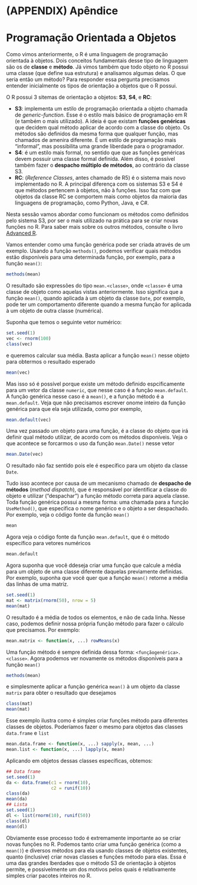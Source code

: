 # (APPENDIX) Apêndice {-}

# Programação Orientada a Objetos

Como vimos anteriormente, o R é uma linguagem de programação orientada à
objetos. Dois conceitos fundamentais desse tipo de linguagem são os de
**classe** e **método**. Já vimos também que todo objeto no R possui uma
classe (que define sua estrutura) e analisamos algumas delas. O que
seria então um método? Para responder essa pergunta precisamos entender
inicialmente os tipos de orientação a objetos que o R possui.

O R possui 3 sitemas de orientação a objetos: **S3**, **S4**, e **RC**:

- **S3**: implementa um estilo de programação orientada a objeto chamada
  de *generic-function*. Esse é o estilo mais básico de programação em R
  (e também o mais utilizado). A ideia é que existam **funções
  genéricas** que decidem qual método aplicar de acordo com a classe do
  objeto. Os métodos são definidos da mesma forma que qualquer função,
  mas chamados de amenira diferente. É um estilo de programação mais
  "informal", mas possibilita uma grande liberdade para o programador.
- **S4**: é um estilo mais formal, no sentido que que as funções
  genéricas devem possuir uma classe formal definida. Além disso, é
  possível também fazer o **despacho múltiplo de métodos**, ao contrário
  da classe S3.
- **RC**: (*Reference Classes*, antes chamado de R5) é o sistema mais
  novo implementado no R. A principal diferença com os sistemas S3 e
  S4 é que métodos pertencem à objetos, não à funções. Isso faz com que
  objetos da classe RC se comportem mais como objetos da maioria das
  linguagens de programação, como Python, Java, e C#.

Nesta sessão vamos abordar como funcionam os métodos como definidos pelo
sistema S3, por ser o mais utilizado na prática para se criar novas
funções no R. Para saber mais sobre os outros métodos, consulte o livro
[Advanced R](http://adv-r.had.co.nz/OO-essentials.html).

Vamos entender como uma função genérica pode ser criada através de um
exemplo. Usando a função `methods()`, podemos verificar quais métodos
estão disponíveis para uma determinada função, por exemplo, para a
função `mean()`:

```r
methods(mean)
```

O resultado são expressões do tipo `mean.<classe>`, onde `<classe>` é
uma classe de objeto como aquelas vistas anteriormente. Isso significa
que a função `mean()`, quando aplicada à um objeto da classe `Date`, por
exemplo, pode ter um comportamento diferente quando a mesma função for
aplicada à um objeto de outra classe (numérica).

Suponha que temos o seguinte vetor numérico:

```r
set.seed(1)
vec <- rnorm(100)
class(vec)
```

e queremos calcular sua média. Basta aplicar a função `mean()` nesse
objeto para obtermos o resultado esperado

```r
mean(vec)
```

Mas isso só é possível porque existe um método definido espcificamente
para um vetor da classe `numeric`, que nesse caso é a função
`mean.default`. A função genérica nesse caso é a `mean()`, e a função
método é a `mean.default`. Veja que não precisamos escrever onome
inteiro da função genérica para que ela seja utilizada, como por exemplo,

```r
mean.default(vec)
```

Uma vez passado um objeto para uma função, é a classe do objeto que irá
definir qual método utilizar, de acordo com os métodos disponíveis. Veja
o que acontece se forcarmos o uso da função `mean.Date()` nesse vetor

```r
mean.Date(vec)
```

O resultado não faz sentido pois ele é específico para um objeto da
classe `Date`.

Tudo isso acontece por causa de um mecanismo chamado de **despacho de
métodos** (*method dispatch*), que é responsável por identificar a
classe do objeto e utilizar ("despachar") a função método correta para
aquela classe. Toda função genérica possui a mesma forma: uma chamada
para a função `UseMethod()`, que especifica o nome genérico e o objeto a
ser despachado. Por exemplo, veja o código fonte da função `mean()`

```r
mean
```

Agora veja o código fonte da função `mean.default`, que é o método
específico para vetores numéricos

```r
mean.default
```

Agora suponha que você ddeseja criar uma função que calcule a média para
um objeto de uma classe diferente daquelas previamente definidas. Por
exemplo, suponha que você quer que a função `mean()` retorne a média das
linhas de uma matriz.

```r
set.seed(1)
mat <- matrix(rnorm(50), nrow = 5)
mean(mat)
```

O resultado é a média de todos os elementos, e não de cada linha. Nesse
caso, podemos definir nossa própria função método para fazer o cálculo
que precisamos. Por exemplo:

```r
mean.matrix <- function(x, ...) rowMeans(x)
```

Uma função método é sempre definida dessa forma:
`<funçãogenérica>.<classe>`. Agora podemos ver novamente os métodos
disponíveis para a função `mean()`

```r
methods(mean)
```

e simplesmente aplicar a função genérica `mean()` à um objeto da classe
`matrix` para obter o resultado que desejamos

```r
class(mat)
mean(mat)
```

Esse exemplo ilustra como é simples criar funções método para
diferentes classes de objetos. Poderíamos fazer o mesmo para objetos das
classes `data.frame` e `list`

```r
mean.data.frame <- function(x, ...) sapply(x, mean, ...)
mean.list <- function(x, ...) lapply(x, mean)
```

Aplicando em objetos dessas classes específicas, obtemos:

```r
## Data frame
set.seed(1)
da <- data.frame(c1 = rnorm(10),
                 c2 = runif(10))
class(da)
mean(da)
## Lista
set.seed(1)
dl <- list(rnorm(10), runif(50))
class(dl)
mean(dl)
```

Obviamente esse processo todo é extremamente importante ao se criar
novas funções no R. Podemos tanto criar uma função genérica (como a
`mean()`) e diversos métodos para ela usando classes de objetos
existentes, quanto (inclusive) criar novas classes e funções método para
elas. Essa é uma das grandes lberdades que o método S3 de orientação à
objetos permite, e possivelmente um dos motivos pelos quais é
relativamente simples criar pacotes inteiros no R.
